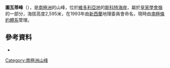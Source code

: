 {{coord|77|57|S|162|49|E|display=title}}

'''圖瓦蒂峰'''（{{lang-en|Tuati Peak}}），是[[南極洲|南極洲]]的山峰，位於[[維多利亞地|維多利亞地]]的[[斯科特海岸|斯科特海岸]]，屬於[[皇家學會嶺|皇家學會嶺]]的一部分，海拔高度2,595米，在1993年由[[新西蘭|新西蘭]]地理委員會命名，現時由[[南極條約體系|南極條約體系]]管理。

==參考資料==
*{{usgs-gazetteer}}

{{DEFAULTSORT:Tuati Peak}}
[[Category:南極洲山峰|Category:南極洲山峰]]


{{ScottCoast-geo-stub}}